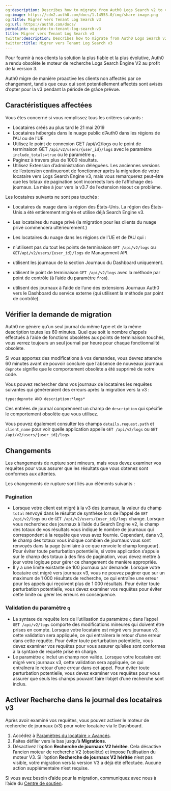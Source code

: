 ```yaml
---
og:description: Describes how to migrate from Auth0 Logs Search v2 to v3.
og:image: https://cdn2.auth0.com/docs/1.14553.0/img/share-image.png
og:title: Migrer vers Tenant Log Search v3
og:url: https://auth0.com/docs/
permalink: migrate-to-tenant-log-search-v3
title: Migrer vers Tenant Log Search v3
twitter:description: Describes how to migrate from Auth0 Logs Search v2 to v3.
twitter:title: Migrer vers Tenant Log Search v3
---
```


Pour fournir à nos clients la solution la plus fiable et la plus évolutive, Auth0 a rendu obsolète le moteur de recherche Logs Search Engine V2 au profit de la version 3.

Auth0 migre de manière proactive les clients non affectés par ce changement, tandis que ceux qui sont potentiellement affectés sont avisés d’opter pour la v3 pendant la période de grâce prévue.

## Caractéristiques affectées

Vous êtes concerné si vous remplissez tous les critères suivants :

* Locataires créés au plus tard le 21 mai 2019
* Locataires hébergés dans le nuage public d’Auth0 dans les régions de l’AU ou de l’UE
* Utilisez le point de connexion GET /api/v2/logs ou le point de terminaison GET `/api/v2/users/{user_id}/logs` avec le paramètre `include_totals=true` ou le paramètre `q.`
* Paginez à travers plus de 1000 résultats.
* Utilisez Extension d’administration déléguées. Les anciennes versions de l’extension continueront de fonctionner après la migration de votre locataire vers Logs Search Engine v3, mais vous remarquerez peut-être que les totaux de pagination sont incorrects lors de l’affichage des journaux. La mise à jour vers la v3.7 de l’extension résout ce problème.

Les locataires suivants ne sont pas touchés :

* Locataires du nuage dans la région des États-Unis. La région des États-Unis a été entièrement migrée et utilise déjà Search Engine v3.
* Les locataires du nuage privé (la migration pour les clients du nuage privé commencera ultérieurement.)
* Les locataires du nuage dans les régions de l’UE et de l’AU qui :

* n’utilisent pas du tout les points de terminaison `GET /api/v2/logs` ou `GET/api/v2/users/{user_id}/logs` de Management API.
* utilisent les journaux de la section Journaux du Dashboard uniquement.
* utilisent le point de terminaison `GET /api/v2/logs` avec la méthode par point de contrôle (à l’aide du paramètre `from`).
* utilisent des journaux à l’aide de l’une des extensions Journaux Auth0 vers le Dashboard du service externe (qui utilisent la méthode par point de contrôle).

## Vérifier la demande de migration

Auth0 ne génère qu’un seul journal du même type et de la même description toutes les 60 minutes. Quel que soit le nombre d’appels effectués à l’aide de fonctions obsolètes aux points de terminaison touchés, vous verrez toujours un seul journal par heure pour chaque fonctionnalité obsolète.

Si vous apportez des modifications à vos demandes, vous devrez attendre 60 minutes avant de pouvoir conclure que l’absence de nouveaux journaux `depnote` signifie que le comportement obsolète a été supprimé de votre code.

Vous pouvez rechercher dans vos journaux de locataires les requêtes suivantes qui généreraient des erreurs après la migration vers la v3 :

`type:depnote AND description:*logs*`

Ces entrées de journal comprennent un champ de `description` qui spécifie le comportement obsolète que vous utilisez.

Vous pouvez également consulter les champs `details.request.path` et `client_name` pour voir quelle application appelle `GET /api/v2/logs` ou `GET /api/v2/users/{user_id}/logs`.

## Changements

Les changements de rupture sont mineurs, mais vous devez examiner vos requêtes pour vous assurer que les résultats que vous obtenez sont conformes aux attentes.

Les changements de rupture sont liés aux éléments suivants :

### Pagination

* Lorsque votre client est migré à la v3 des journaux, la valeur du champ `total` renvoyé dans le résultat de synthèse lors de l’appel de `GET /api/v2/logs` ou de `GET /api/v2/users/{user_id}/logs` change. Lorsque vous recherchez des journaux à l’aide du Search Engine v2, le champ des totaux de vos résultats vous indique le nombre de journaux qui correspondent à la requête que vous avez fournie. Cependant, dans v3, le champ des totaux vous indique combien de journaux vous sont renvoyés dans la page (similaire à ce que renvoie le champ longueur). Pour éviter toute perturbation potentielle, si votre application s’appuie sur le champ des totaux à des fins de pagination, vous devez mettre à jour votre logique pour gérer ce changement de manière appropriée.
* Il y a une limite existante de 100 journaux par demande. Lorsque votre locataire est migré vers journaux v3, vous ne pouvez paginer que sur un maximum de 1 000 résultats de recherche, ce qui entraîne une erreur pour les appels qui reçoivent plus de 1 000 résultats. Pour éviter toute perturbation potentielle, vous devez examiner vos requêtes pour éviter cette limite ou gérer les erreurs en conséquence.

### Validation du paramètre `q`

* La syntaxe de requête lors de l’utilisation du paramètre `q` dans l’appel `GET /api/v2/logs` comporte des modifications mineures qui doivent être prises en compte. Lorsque votre locataire est migré vers journaux v3, cette validation sera appliquée, ce qui entraînera le retour d’une erreur dans cette requête. Pour éviter toute perturbation potentielle, vous devez examiner vos requêtes pour vous assurer qu’elles sont conformes à la syntaxe de requête prise en charge.
* Le paramètre `q` inclut un champ non valide. Lorsque votre locataire est migré vers journaux v3, cette validation sera appliquée, ce qui entraînera le retour d’une erreur dans cet appel. Pour éviter toute perturbation potentielle, vous devez examiner vos requêtes pour vous assurer que seuls les champs pouvant faire l’objet d’une recherche sont inclus.

## Activer Recherche dans le journal des locataires v3

Après avoir examiné vos requêtes, vous pouvez activer le moteur de recherche de journaux (v3) pour votre locataire via le Dashboard.

1. Accédez à [Paramètres du locataire > Avancés](https://manage.auth0.com/#/tenant/advanced).
2. Faites défiler vers le bas jusqu’à **Migrations**.
3. Désactivez l’option **Recherche de journaux V2 héritée**. Cela désactive l’ancien moteur de recherche V2 (obsolète) et impose l’utilisation du moteur V3. Si l’option **Recherche de journaux V2 héritée** n’est pas visible, votre migration vers la version V3 a déjà été effectuée. Aucune action supplémentaire n’est requise.

Si vous avez besoin d’aide pour la migration, communiquez avec nous à l’aide du [Centre de soutien](https://support.auth0.com/).
